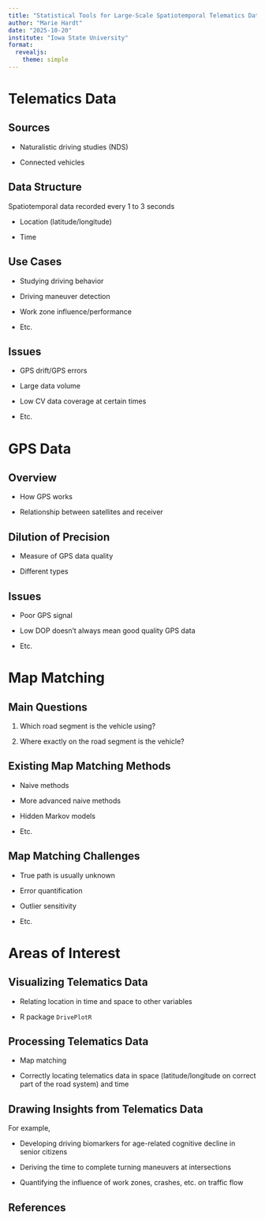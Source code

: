 ```yaml
---
title: "Statistical Tools for Large-Scale Spatiotemporal Telematics Data"
author: "Marie Hardt"
date: "2025-10-20"
institute: "Iowa State University"
format: 
  revealjs:
    theme: simple
---
```


# Telematics Data

## Sources

* Naturalistic driving studies (NDS)

* Connected vehicles

## Data Structure

Spatiotemporal data recorded every 1 to 3 seconds

* Location (latitude/longitude)

* Time

## Use Cases

* Studying driving behavior

* Driving maneuver detection

* Work zone influence/performance

* Etc.

## Issues

* GPS drift/GPS errors

* Large data volume

* Low CV data coverage at certain times

* Etc.

# GPS Data

## Overview

* How GPS works

* Relationship between satellites and receiver

## Dilution of Precision

* Measure of GPS data quality

* Different types

## Issues

* Poor GPS signal

* Low DOP doesn't always mean good quality GPS data

* Etc.

# Map Matching

## Main Questions

1. Which road segment is the vehicle using?

2. Where exactly on the road segment is the vehicle?

## Existing Map Matching Methods

* Naive methods

* More advanced naive methods

* Hidden Markov models

* Etc.

## Map Matching Challenges

* True path is usually unknown

* Error quantification

* Outlier sensitivity

* Etc.

# Areas of Interest

## Visualizing Telematics Data

* Relating location in time and space to other variables 

* R package `DrivePlotR`

## Processing Telematics Data

* Map matching

* Correctly locating telematics data in space (latitude/longitude on correct part of the road system) and time

## Drawing Insights from Telematics Data

For example,

* Developing driving biomarkers for age-related cognitive decline in senior citizens

* Deriving the time to complete turning maneuvers at intersections

* Quantifying the influence of work zones, crashes, etc. on traffic flow

## References


